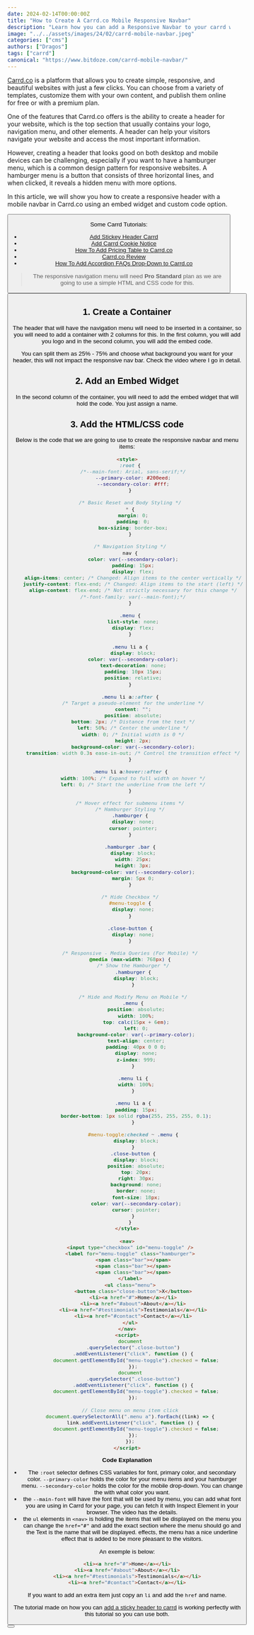```yaml
---
date: 2024-02-14T00:00:00Z
title: "How to Create A Carrd.co Mobile Responsive Navbar"
description: "Learn how you can add a Responsive Navbar to your carrd website that has a mobile toggle."
image: "../../assets/images/24/02/carrd-mobile-navbar.jpeg"
categories: ["cms"]
authors: ["Dragos"]
tags: ["carrd"]
canonical: "https://www.bitdoze.com/carrd-mobile-navbar/"
---
```



[Carrd.co](https://try.carrd.co/bitdoze) is a platform that allows you to create simple, responsive, and beautiful websites with just a few clicks. You can choose from a variety of templates, customize them with your own content, and publish them online for free or with a premium plan.

One of the features that Carrd.co offers is the ability to create a header for your website, which is the top section that usually contains your logo, navigation menu, and other elements. A header can help your visitors navigate your website and access the most important information.

However, creating a header that looks good on both desktop and mobile devices can be challenging, especially if you want to have a hamburger menu, which is a common design pattern for responsive websites. A hamburger menu is a button that consists of three horizontal lines, and when clicked, it reveals a hidden menu with more options.

In this article, we will show you how to create a responsive header with a mobile navbar in Carrd.co using an embed widget and custom code option.

<Button link="https://try.carrd.co/bitdoze" text="Carrd.co" />

<YouTubeEmbed
  url="https://www.youtube.com/embed/PkZ7CYfKxSg"
  label="How to Create A Carrd.co Mobile Responsive Navbar"
/>

Some Carrd Tutorials:

- [Add Stickey Header Carrd](https://www.bitdoze.com/add-stickey-header-carrd/)
- [Add Carrd Cookie Notice](https://www.bitdoze.com/add-cookie-notice-carrd/)
- [How To Add Pricing Table to Carrd.co](https://www.bitdoze.com/carrd-add-pricing-table/)
- [Carrd.co Review](https://www.bitdoze.com/carrd-review/)
- [How To Add Accordion FAQs Drop-Down to Carrd.co](https://www.bitdoze.com/add-accordion-carrd/)

> The responsive navigation menu will need **Pro Standard** plan as we are going to use a simple HTML and CSS code for this.

<Button link="https://carrdme.com/" text="Carrd Plugins and Themes" />

## 1. Create a Container

The header that will have the navigation menu will need to be inserted in a container, so you will need to add a container with 2 columns for this. In the first column, you will add you logo and in the second column, you will add the embed code.

You can split them as 25% - 75% and choose what background you want for your header, this will not impact the responsive nav bar. Check the video where I go in detail.

## 2. Add an Embed Widget

In the second column of the container, you will need to add the embed widget that will hold the code. You just assign a name.

## 3. Add the HTML/CSS code

Below is the code that we are going to use to create the responsive navbar and menu items:

```html
<style>
  :root {
    /*--main-font: Arial, sans-serif;*/
    --primary-color: #200eed;
    --secondary-color: #fff;
  }

  /* Basic Reset and Body Styling */
  * {
    margin: 0;
    padding: 0;
    box-sizing: border-box;
  }

  /* Navigation Styling */
  nav {
    color: var(--secondary-color);
    padding: 15px;
    display: flex;
    align-items: center; /* Changed: Align items to the center vertically */
    justify-content: flex-end; /* Changed: Align items to the start (left) */
    align-content: flex-end; /* Not strictly necessary for this change */
    /*-font-family: var(--main-font);*/
  }

  .menu {
    list-style: none;
    display: flex;
  }

  .menu li a {
    display: block;
    color: var(--secondary-color);
    text-decoration: none;
    padding: 10px 15px;
    position: relative;
  }

  .menu li a::after {
    /* Target a pseudo-element for the underline */
    content: "";
    position: absolute;
    bottom: 2px; /* Distance from the text */
    left: 50%; /* Center the underline */
    width: 0; /* Initial width is 0 */
    height: 2px;
    background-color: var(--secondary-color);
    transition: width 0.3s ease-in-out; /* Control the transition effect */
  }

  .menu li a:hover::after {
    width: 100%; /* Expand to full width on hover */
    left: 0; /* Start the underline from the left */
  }

  /* Hover effect for submenu items */
  /* Hamburger Styling */
  .hamburger {
    display: none;
    cursor: pointer;
  }

  .hamburger .bar {
    display: block;
    width: 25px;
    height: 3px;
    background-color: var(--secondary-color);
    margin: 5px 0;
  }

  /* Hide Checkbox */
  #menu-toggle {
    display: none;
  }

  .close-button {
    display: none;
  }

  /* Responsive - Media Queries (For Mobile) */
  @media (max-width: 768px) {
    /* Show the Hamburger */
    .hamburger {
      display: block;
    }

    /* Hide and Modify Menu on Mobile */
    .menu {
      position: absolute;
      width: 100%;
      top: calc(15px + 6em);
      left: 0;
      background-color: var(--primary-color);
      text-align: center;
      padding: 40px 0 0 0;
      display: none;
      z-index: 999;
    }

    .menu li {
      width: 100%;
    }

    .menu li a {
      padding: 15px;
      border-bottom: 1px solid rgba(255, 255, 255, 0.1);
    }

    #menu-toggle:checked ~ .menu {
      display: block;
    }
    .close-button {
      display: block;
      position: absolute;
      top: 20px;
      right: 30px;
      background: none;
      border: none;
      font-size: 18px;
      color: var(--secondary-color);
      cursor: pointer;
    }
  }
</style>

<nav>
  <input type="checkbox" id="menu-toggle" />
  <label for="menu-toggle" class="hamburger">
    <span class="bar"></span>
    <span class="bar"></span>
    <span class="bar"></span>
  </label>
  <ul class="menu">
    <button class="close-button">X</button>
    <li><a href="#">Home</a></li>
    <li><a href="#about">About</a></li>
    <li><a href="#testimonials">Testimonials</a></li>
    <li><a href="#contact">Contact</a></li>
  </ul>
</nav>
<script>
  document
    .querySelector(".close-button")
    .addEventListener("click", function () {
      document.getElementById("menu-toggle").checked = false;
    });
  document
    .querySelector(".close-button")
    .addEventListener("click", function () {
      document.getElementById("menu-toggle").checked = false;
    });

  // Close menu on menu item click
  document.querySelectorAll(".menu a").forEach((link) => {
    link.addEventListener("click", function () {
      document.getElementById("menu-toggle").checked = false;
    });
  });
</script>
```

**Code Explanation**

- The `:root` selector defines CSS variables for font, primary color, and secondary color. `--primary-color` holds the color for your menu items and your hamburger menu.
  `--secondary-color` holds the color for the mobile drop-down. You can change the with what color you want.
- the `--main-font` will have the font that will be used by menu, you can add what font you are using in Carrd for your page, you can fetch it with Inspect Element in your browser. The video has the details.
- the `ul` elements in `<nav>` is holding the items that will be displayed on the menu you can change the `href="#"` and add the exact section where the menu should go and the Text is the name that will be displayed.
  effects, the menu has a nice underline effect that is added to be more pleasant to the visitors.

An exemple is below:

```html
<li><a href="#">Home</a></li>
<li><a href="#about">About</a></li>
<li><a href="#testimonials">Testimonials</a></li>
<li><a href="#contact">Contact</a></li>
```

If you want to add an extra item just copy an `li` and add the `href` and name.

The tutorial made on how you can [add a sticky header to carrd](https://www.bitdoze.com/add-stickey-header-carrd/) is working perfectly with this tutorial so you can use both.

<Button link="https://carrdme.com/" text="Carrd Plugins and Themes" />
